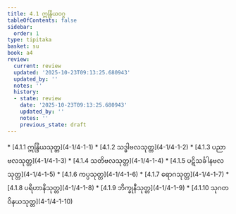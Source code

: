 ```yaml
---
title: 4.1 ဣန္ဒြိယဝဂ္ဂ
tableOfContents: false
sidebar:
  order: 1
type: tipitaka
basket: su
book: a4
review:
  current: review
  updated: '2025-10-23T09:13:25.680943'
  updated_by: ''
  notes: ''
  history:
  - state: review
    date: '2025-10-23T09:13:25.680943'
    updated_by: ''
    notes: ''
    previous_state: draft
---
```



<ReviewStatus review={frontmatter.review} showDetails={true} />

<HypothesisAnnotation frontmatter={frontmatter} />

<DynamicBreadcrumb />



<TableOfContents book="a4" section="4.1">
* [4.1.1 ဣန္ဒြိယသုတ္တ](4-1/4-1-1)
* [4.1.2 သဒ္ဓါဗလသုတ္တ](4-1/4-1-2)
* [4.1.3 ပညာဗလသုတ္တ](4-1/4-1-3)
* [4.1.4 သတိဗလသုတ္တ](4-1/4-1-4)
* [4.1.5 ပဋိသင်္ခါနဗလသုတ္တ](4-1/4-1-5)
* [4.1.6 ကပ္ပသုတ္တ](4-1/4-1-6)
* [4.1.7 ရောဂသုတ္တ](4-1/4-1-7)
* [4.1.8 ပရိဟာနိသုတ္တ](4-1/4-1-8)
* [4.1.9 ဘိက္ခုနီသုတ္တ](4-1/4-1-9)
* [4.1.10 သုဂတဝိနယသုတ္တ](4-1/4-1-10)
</TableOfContents>